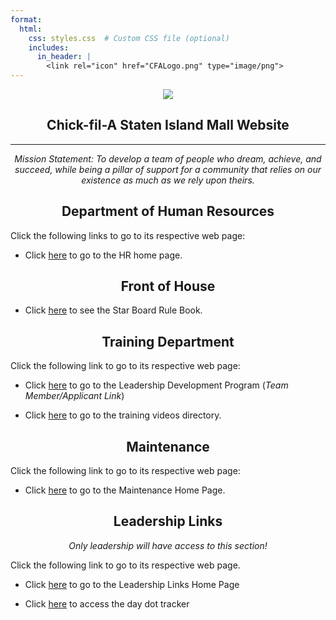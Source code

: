 ```yaml
---
format:
  html:
    css: styles.css  # Custom CSS file (optional)
    includes:
      in_header: |
        <link rel="icon" href="CFALogo.png" type="image/png"> 
---
```


<div style="text-align: center;">

![](https://image-handler.workstream.is/fit-in/512x512/production/uploads/brand/logo/25456/b5e811b29339f2735850dbe36c96462b.png)
</div>

<div style="text-align: center;">
# Chick-fil-A Staten Island Mall Website
</div>
--- 
<div style="text-align: center;">
*Mission Statement: To develop a team of people who dream, achieve, and succeed, while being a pillar of support for a community that relies on our existence as much as we rely upon theirs.*
</div>

<div style="text-align: center;">
## Department of Human Resources
</div>

Click the following links to go to its respective web page: 

- Click [here](https://cfasi.github.io/cfasimain/HRdocs.html) to go to the HR home page. 

<div style="text-align: center;">
## Front of House
</div>

- Click [here](https://docs.google.com/document/d/1gVe4FKP7lxPCa05Ufcu9lRqZf_78ucr9WoT_Vw0G22M/edit?tab=t.0) to see the Star Board Rule Book. 



<div style="text-align: center;">
## Training Department 
</div>

Click the following link to go to its respective web page: 

- Click [here](https://cfasi.github.io/cfasimain/Development_Program.html) to go to the Leadership Development Program (*Team Member/Applicant Link*)

- Click [here](https://cfasi.github.io/cfasimain/trainingvideo.html) to go to the training videos directory. 

<div style="text-align: center;">
## Maintenance
</div>

Click the following link to go to its respective web page:

- Click [here](https://cfasi.github.io/cfasimain/Maintenance.html) to go to the Maintenance Home Page. 

<div style="text-align: center;">
## Leadership Links
</div>

<div style="text-align: center;">
*Only leadership will have access to this section!*
</div>

Click the following link to go to its respective web page. 

- Click [here](https://cfasi.github.io/cfasimain/leadership.html) to go to the Leadership Links Home Page 

- Click [here](https://docs.google.com/spreadsheets/d/1MgAmIHUxgUjYDWl87zws9_1eFBkTRuJJ7y2oQHLC808/edit?usp=sharing) to access the day dot tracker






